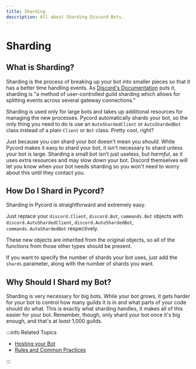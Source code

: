 ```yaml
---
title: Sharding
description: All about Sharding Discord Bots.
---
```


# Sharding

## What is Sharding?

Sharding is the process of breaking up your bot into smaller pieces so that it has a better time handling
events. As [Discord's Documentation](https://discord.com/developers/docs/topics/gateway#sharding) puts
it, sharding is "a method of user-controlled guild sharding which allows for splitting events across
several gateway connections."

Sharding is used only for large bots and takes up additional resources for managing the new processes.
Pycord automatically shards your bot, so the only thing you need to do is use an `AutoShardedClient`
or `AutoShardedBot` class instead of a plain `Client` or `Bot` class. Pretty cool, right?

Just because you _can_ shard your bot doesn't mean you _should_. While Pycord makes it easy to shard
your bot, it isn't necessary to shard unless your bot is large. Sharding a small bot isn't
just useless, but _harmful_, as it uses extra resources and may slow down your bot. Discord
themselves will let you know when your bot needs sharding so you won't need to worry about this until they contact you.

## How Do I Shard in Pycord?

Sharding in Pycord is straightforward and extremely easy.

Just replace your `discord.Client`, `discord.Bot`, `commands.Bot` objects
with `discord.AutoShardedClient`, `discord.AutoShardedBot`, `commands.AutoShardedBot` respectively.

These new objects are inherited from the original objects, so all of the functions from those other types should be present. 

If you want to specify the number of shards your bot uses,
just add the `shards` parameter, along with the number of shards you want.

## Why Should I Shard my Bot?

Sharding is very necessary for big bots. While your bot grows, it gets harder for your bot to control
how many guilds it is in and what parts of your code should do what. This is exactly what sharding
handles, it makes all of this easier for your bot. Remember, though, only shard your bot once it's
big enough, and that's at _least_ 1,000 guilds.

:::info Related Topics

- [Hosting your Bot](../Getting-Started/hosting-your-bot)
- [Rules and Common Practices](../Getting-Started/rules-and-common-practices)

:::
